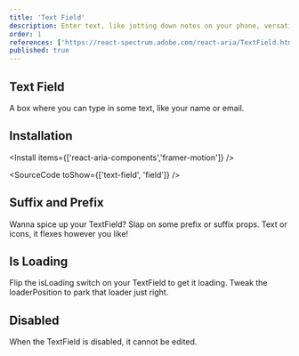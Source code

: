 ```yaml
---
title: 'Text Field'
description: Enter text, like jotting down notes on your phone, versatile for any data that requires typing.
order: 1
references: ['https://react-spectrum.adobe.com/react-aria/TextField.html#props', 'https://www.framer.com/motion/animate-presence']
published: true
---
```


## Text Field

A box where you can type in some text, like your name or email.

<How minW72 toUse='forms/text-field-demo' />

## Installation

<Install items={['react-aria-components','framer-motion']} />

<SourceCode toShow={['text-field', 'field']} />

## Suffix and Prefix

Wanna spice up your TextField? Slap on some prefix or suffix props. Text or icons, it flexes however you like!

<How minW72 toUse='forms/text-field-prefix-suffix-demo' />

## Is Loading

Flip the isLoading switch on your TextField to get it loading. Tweak the loaderPosition to park that loader just right.

<How minW72 toUse='forms/text-field-loading-demo' />

## Disabled

When the TextField is disabled, it cannot be edited.

<How minW72 toUse='forms/text-field-disabled-demo' />
